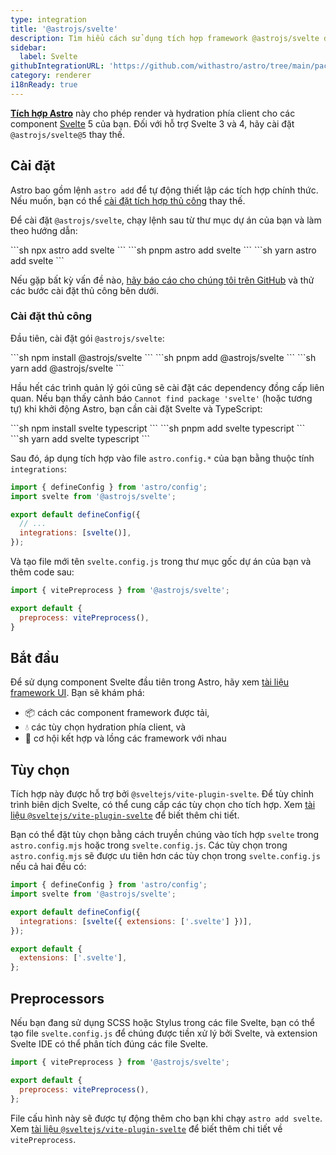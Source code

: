 ```yaml
---
type: integration
title: '@astrojs/svelte'
description: Tìm hiểu cách sử dụng tích hợp framework @astrojs/svelte để mở rộng hỗ trợ component trong dự án Astro của bạn.
sidebar:
  label: Svelte
githubIntegrationURL: 'https://github.com/withastro/astro/tree/main/packages/integrations/svelte/'
category: renderer
i18nReady: true
---
```


**[Tích hợp Astro][astro-integration]** này cho phép render và hydration phía client cho các component [Svelte](https://svelte.dev/) 5 của bạn. Đối với hỗ trợ Svelte 3 và 4, hãy cài đặt `@astrojs/svelte@5` thay thế.

## Cài đặt

Astro bao gồm lệnh `astro add` để tự động thiết lập các tích hợp chính thức. Nếu muốn, bạn có thể [cài đặt tích hợp thủ công](#cài-đặt-thủ-công) thay thế.

Để cài đặt `@astrojs/svelte`, chạy lệnh sau từ thư mục dự án của bạn và làm theo hướng dẫn:

<PackageManagerTabs>
  <Fragment slot="npm">
  ```sh
  npx astro add svelte
  ```
  </Fragment>
  <Fragment slot="pnpm">
  ```sh
  pnpm astro add svelte
  ```
  </Fragment>
  <Fragment slot="yarn">
  ```sh
  yarn astro add svelte
  ```
  </Fragment>
</PackageManagerTabs>

Nếu gặp bất kỳ vấn đề nào, [hãy báo cáo cho chúng tôi trên GitHub](https://github.com/withastro/astro/issues) và thử các bước cài đặt thủ công bên dưới.

### Cài đặt thủ công

Đầu tiên, cài đặt gói `@astrojs/svelte`:

<PackageManagerTabs>
  <Fragment slot="npm">
  ```sh
  npm install @astrojs/svelte
  ```
  </Fragment>
  <Fragment slot="pnpm">
  ```sh
  pnpm add @astrojs/svelte
  ```
  </Fragment>
  <Fragment slot="yarn">
  ```sh
  yarn add @astrojs/svelte
  ```
  </Fragment>
</PackageManagerTabs>

Hầu hết các trình quản lý gói cũng sẽ cài đặt các dependency đồng cấp liên quan. Nếu bạn thấy cảnh báo `Cannot find package 'svelte'` (hoặc tương tự) khi khởi động Astro, bạn cần cài đặt Svelte và TypeScript:

<PackageManagerTabs>
  <Fragment slot="npm">
  ```sh
  npm install svelte typescript
  ```
  </Fragment>
  <Fragment slot="pnpm">
  ```sh
  pnpm add svelte typescript
  ```
  </Fragment>
  <Fragment slot="yarn">
  ```sh
  yarn add svelte typescript
  ```
  </Fragment>
</PackageManagerTabs>

Sau đó, áp dụng tích hợp vào file `astro.config.*` của bạn bằng thuộc tính `integrations`:

```js title="astro.config.mjs" ins={2} ins="svelte()"
import { defineConfig } from 'astro/config';
import svelte from '@astrojs/svelte';

export default defineConfig({
  // ...
  integrations: [svelte()],
});
```

Và tạo file mới tên `svelte.config.js` trong thư mục gốc dự án của bạn và thêm code sau:

```js title="svelte.config.js"
import { vitePreprocess } from '@astrojs/svelte';

export default {
  preprocess: vitePreprocess(),
}
```

## Bắt đầu

Để sử dụng component Svelte đầu tiên trong Astro, hãy xem [tài liệu framework UI][astro-ui-frameworks]. Bạn sẽ khám phá:

* 📦 cách các component framework được tải,
* 💧 các tùy chọn hydration phía client, và
* 🤝 cơ hội kết hợp và lồng các framework với nhau

## Tùy chọn

Tích hợp này được hỗ trợ bởi `@sveltejs/vite-plugin-svelte`. Để tùy chỉnh trình biên dịch Svelte, có thể cung cấp các tùy chọn cho tích hợp. Xem [tài liệu `@sveltejs/vite-plugin-svelte`](https://github.com/sveltejs/vite-plugin-svelte/blob/HEAD/docs/config.md) để biết thêm chi tiết.

Bạn có thể đặt tùy chọn bằng cách truyền chúng vào tích hợp `svelte` trong `astro.config.mjs` hoặc trong `svelte.config.js`. Các tùy chọn trong `astro.config.mjs` sẽ được ưu tiên hơn các tùy chọn trong `svelte.config.js` nếu cả hai đều có:

```js title="astro.config.mjs" "extensions: ['.svelte']"
import { defineConfig } from 'astro/config';
import svelte from '@astrojs/svelte';

export default defineConfig({
  integrations: [svelte({ extensions: ['.svelte'] })],
});
```

```js title="svelte.config.js"
export default {
  extensions: ['.svelte'],
};
```

## Preprocessors

<Since v="2.0.0" pkg="@astrojs/svelte" />

Nếu bạn đang sử dụng SCSS hoặc Stylus trong các file Svelte, bạn có thể tạo file `svelte.config.js` để chúng được tiền xử lý bởi Svelte, và extension Svelte IDE có thể phân tích đúng các file Svelte.

```js title="svelte.config.js"
import { vitePreprocess } from '@astrojs/svelte';

export default {
  preprocess: vitePreprocess(),
};
```

File cấu hình này sẽ được tự động thêm cho bạn khi chạy `astro add svelte`. Xem [tài liệu `@sveltejs/vite-plugin-svelte`](https://github.com/sveltejs/vite-plugin-svelte/blob/HEAD/docs/preprocess.md) để biết thêm chi tiết về `vitePreprocess`.

[astro-integration]: /en/guides/integrations-guide/

[astro-ui-frameworks]: /en/guides/framework-components/#using-framework-components